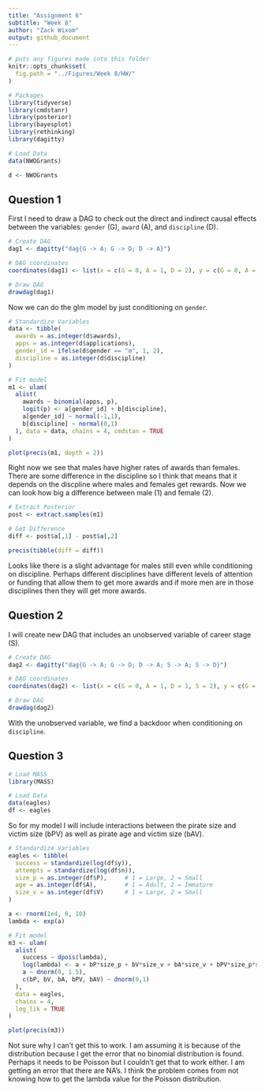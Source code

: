 ```yaml
---
title: "Assignment 6"
subtitle: "Week 8"
author: "Zack Wixom"
output: github_document
---
```

```r
# puts any figures made into this folder
knitr::opts_chunk$set(
  fig.path = "../Figures/Week 8/HW/"
)
```

```r
# Packages
library(tidyverse)
library(cmdstanr)
library(posterior)
library(bayesplot)
library(rethinking)
library(dagitty)

# Load Data
data(NWOGrants)

d <- NWOGrants

```

## Question 1

First I need to draw a DAG to check out the direct and indirect causal effects between the variables: `gender` (G), `award` (A), and `discipline` (D).

```r
# Create DAG
dag1 <- dagitty("dag{G -> A; G -> D; D -> A}")

# DAG coordinates
coordinates(dag1) <- list(x = c(G = 0, A = 1, D = 2), y = c(G = 0, A = 1, D = 0))

# Draw DAG
drawdag(dag1)

```

Now we can do the glm model by just conditioning on `gender`. 

```r
# Standardize Variables
data <- tibble(
  awards = as.integer(d$awards),
  apps = as.integer(d$applications),
  gender_id = ifelse(d$gender == "m", 1, 2),
  discipline = as.integer(d$discipline)
)

# Fit model
m1 <- ulam(
  alist(
    awards ~ binomial(apps, p),
    logit(p) <- a[gender_id] + b[discipline],
    a[gender_id] ~ normal(-1,1),
    b[discipline] ~ normal(0,1)
  ), data = data, chains = 4, cmdstan = TRUE
)

plot(precis(m1, depth = 2))

```

Right now we see that males have higher rates of awards than females. There are some difference in the discipline so I think that means that it depends on the discpline where males and females get rewards.  Now we can look how big a difference between male (1) and female (2).

```r
# Extract Posterior
post <- extract.samples(m1)

# Get Difference
diff <- post$a[,1] - post$a[,2]

precis(tibble(diff = diff))
```

Looks like there is a slight advantage for males still even while conditioning on discipline. Perhaps different disciplines have different levels of attention or funding that allow them to get more awards and if more men are in those disciplines then they will get more awards.

## Question 2

I will create new DAG that includes an unobserved variable of career stage (S).

```r
# Create DAG
dag2 <- dagitty("dag{G -> A; G -> D; D -> A; S -> A; S -> D}")

# DAG coordinates
coordinates(dag2) <- list(x = c(G = 0, A = 1, D = 1, S = 2), y = c(G = 0, A = 1, D = 0, S = 0))

# Draw DAG
drawdag(dag2)

```

With the unobserved variable, we find a backdoor when conditioning on `discipline`. 

## Question 3

```r
# Load MASS
library(MASS)

# Load Data
data(eagles)
df <- eagles

```


So for my model I will include interactions between the pirate size and victim size (bPV) as well as pirate age and victim size (bAV).

```r
# Standardize Variables
eagles <- tibble(
  success = standardize(log(df$y)),
  attempts = standardize(log(df$n)),
  size_p = as.integer(df$P),     # 1 = Large, 2 = Small
  age = as.integer(df$A),        # 1 = Adult, 2 = Immature
  size_v = as.integer(df$V)      # 1 = Large, 2 = Small
)

a <- rnorm(1e4, 0, 10)
lambda <- exp(a)

# Fit model
m3 <- ulam(
  alist(
    success ~ dpois(lambda),
    log(lambda) <- a + bP*size_p + bV*size_v + bA*size_v + bPV*size_p*size_v + bAV*age*size_v,
    a ~ dnorm(0, 1.5),
    c(bP, bV, bA, bPV, bAV) ~ dnorm(0,1)
  ), 
  data = eagles, 
  chains = 4, 
  log_lik = TRUE
)

plot(precis(m3))
```

Not sure why I can't get this to work. I am assuming it is because of the distribution because I get the error that no binomial distribution is found. Perhaps it needs to be Poisson but I couldn't get that to work either. I am getting an error that there are NA's. I think the problem comes from not knowing how to get the lambda value for the Poisson distribution.
